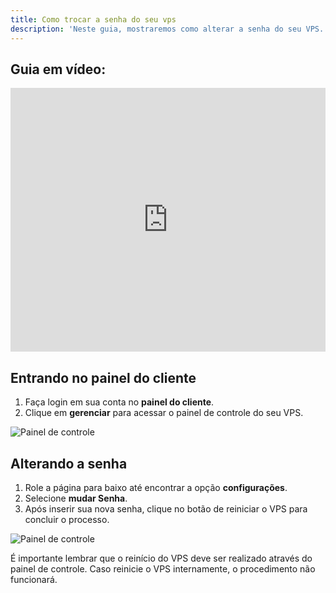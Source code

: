```yaml
---
title: Como trocar a senha do seu vps
description: 'Neste guia, mostraremos como alterar a senha do seu VPS.'
---
```


## Guia em vídeo:
<iframe
  width="100%"
  height="422"
  src="https://www.youtube.com/embed/rJ1h3FAFXe4?si=GpBmzygQxYxbee1B"
  title="YouTube video player"
  frameborder="0"
  allow="accelerometer; autoplay; clipboard-write; encrypted-media; gyroscope; picture-in-picture"
  allowfullscreen
></iframe>

## Entrando no painel do cliente
1. Faça login em sua conta no **painel do cliente**.
2. Clique em **gerenciar** para acessar o painel de controle do seu VPS.

<img
  className="block"
  src="/images/painel-de-controle.png"
  alt="Painel de controle"
/>

## Alterando a senha

1. Role a página para baixo até encontrar a opção **configurações**.
2. Selecione **mudar Senha**.
3. Após inserir sua nova senha, clique no botão de reiniciar o VPS para concluir o processo.

<img
  className="block"
  src="/images/painel-senha.png"
  alt="Painel de controle"
/>

<Warning>
É importante lembrar que o reinício do VPS deve ser realizado através do painel de controle. Caso reinicie o VPS internamente, o procedimento não funcionará.
</Warning>